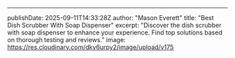 ---
publishDate: 2025-09-11T14:33:28Z
author: "Mason Everett"
title: "Best Dish Scrubber With Soap Dispenser"
excerpt: "Discover the dish scrubber with soap dispenser to enhance your experience. Find top solutions based on thorough testing and reviews."
image: https://res.cloudinary.com/dky6urpy2/image/upload/v175